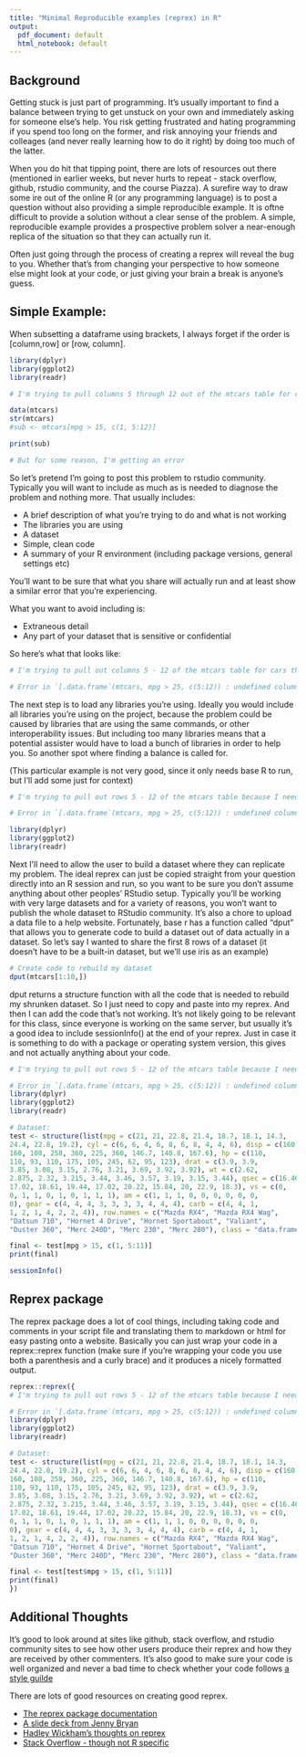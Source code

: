 ```yaml
---
title: "Minimal Reproducible examples (reprex) in R"
output:
  pdf_document: default
  html_notebook: default
---
```


## Background
Getting stuck is just part of programming. It's usually important to find a balance between trying to get unstuck on your own and immediately asking for someone else's help. You risk getting frustrated and hating programming if you spend too long on the former, and risk annoying your friends and colleages (and never really learning how to do it right) by doing too much of the latter.

When you do hit that tipping point, there are lots of resources out there (mentioned in earlier weeks, but never hurts to repeat - stack overflow, github, rstudio community, and the course Piazza). A surefire way to draw some ire out of the online R (or any programming language) is to post a question without also providing a simple reproducible example. It is oftne difficult to provide a solution without a clear sense of the problem. A simple, reproducible example provides a prospective problem solver a near-enough replica of the situation so that they can actually run it.

Often just going through the process of creating a reprex will reveal the bug to you. Whether that's from changing your perspective to how someone else might look at your code, or just giving your brain a break is anyone's guess.

## Simple Example:

When subsetting a dataframe using brackets, I always forget if the order is [column,row] or [row, column].

```r
library(dplyr)
library(ggplot2)
library(readr)

# I'm trying to pull columns 5 through 12 out of the mtcars table for cars that get better than 25 mpg!

data(mtcars)
str(mtcars)
#sub <- mtcars[mpg > 15, c(1, 5:12)]

print(sub)

# But for some reason, I'm getting an error
```

So let's pretend I'm going to post this problem to rstudio community.  Typically you will want to include as much as is needed to diagnose the problem and nothing more.  That usually includes:

* A brief description of what you're trying to do and what is not working
* The libraries you are using
* A dataset
* Simple, clean code
* A summary of your R environment (including package versions, general settings etc)

You'll want to be sure that what you share will actually run and at least show a similar error that you're experiencing.

What you want to avoid including is:

* Extraneous detail
* Any part of your dataset that is sensitive or confidential

So here's what that looks like:
```r
# I'm trying to pull out columns 5 - 12 of the mtcars table for cars that get decent gas milage because I need to buy a new car. RStudio returns the following error when I run my code. Any ideas?

# Error in `[.data.frame`(mtcars, mpg > 25, c(5:12)) : undefined columns selected

```

The next step is to load any libraries you're using. Ideally you would include all libraries you're using on the project, because the problem could be caused by libraries that are using the same commands, or other interoperability issues.  But including too many libraries means that a potential assister would have to load a bunch of libraries in order to help you. So another spot where finding a balance is called for.

(This particular example is not very good, since it only needs base R to run, but I'll add some just for context)

```r
# I'm trying to pull out rows 5 - 12 of the mtcars table because I need to buy a new car. RStudio returns the following error when I run my code. Any ideas?

# Error in `[.data.frame`(mtcars, mpg > 25, c(5:12)) : undefined columns selected

library(dplyr)
library(ggplot2)
library(readr)

```

Next I'll need to allow the user to build a dataset where they can replicate my problem. The ideal reprex can just be copied straight from your question directly into an R session and run, so you want to be sure you don't assume anything about other peoples' RStudio setup. Typically you'll be working with very large datasets and for a variety of reasons, you won't want to publish the whole dataset to RStudio community. It's also a chore to upload a data file to a help website. Fortunately, base r has a function called "dput" that allows you to generate code to build a dataset out of data actually in a dataset. So let's say I wanted to share the first 8 rows of a dataset (it doesn't have to be a built-in dataset, but we'll use iris as an example)

```r
# Create code to rebuild my dataset
dput(mtcars[1:10,])
```

dput returns a structure function with all the code that is needed to rebuild my shrunken dataset.  So I just need to copy and paste into my reprex.  And then I can add the code that's not working. It's not likely going to be relevant for this class, since everyone is working on the same server, but usually it's a good idea to include sessionInfo() at the end of your reprex. Just in case it is something to do with a package or operating system version, this gives and not actually anything about your code.


```r

# I'm trying to pull out rows 5 - 12 of the mtcars table because I need to buy a new car. RStudio returns the following error when I run my code. Any ideas?

# Error in `[.data.frame`(mtcars, mpg > 25, c(5:12)) : undefined columns selected
library(dplyr)
library(ggplot2)
library(readr)

# Dataset:
test <- structure(list(mpg = c(21, 21, 22.8, 21.4, 18.7, 18.1, 14.3, 
24.4, 22.8, 19.2), cyl = c(6, 6, 4, 6, 8, 6, 8, 4, 4, 6), disp = c(160, 
160, 108, 258, 360, 225, 360, 146.7, 140.8, 167.6), hp = c(110, 
110, 93, 110, 175, 105, 245, 62, 95, 123), drat = c(3.9, 3.9, 
3.85, 3.08, 3.15, 2.76, 3.21, 3.69, 3.92, 3.92), wt = c(2.62, 
2.875, 2.32, 3.215, 3.44, 3.46, 3.57, 3.19, 3.15, 3.44), qsec = c(16.46, 
17.02, 18.61, 19.44, 17.02, 20.22, 15.84, 20, 22.9, 18.3), vs = c(0, 
0, 1, 1, 0, 1, 0, 1, 1, 1), am = c(1, 1, 1, 0, 0, 0, 0, 0, 0, 
0), gear = c(4, 4, 4, 3, 3, 3, 3, 4, 4, 4), carb = c(4, 4, 1, 
1, 2, 1, 4, 2, 2, 4)), row.names = c("Mazda RX4", "Mazda RX4 Wag", 
"Datsun 710", "Hornet 4 Drive", "Hornet Sportabout", "Valiant", 
"Duster 360", "Merc 240D", "Merc 230", "Merc 280"), class = "data.frame")

final <- test[mpg > 15, c(1, 5:11)]
print(final)

sessionInfo()
```
## Reprex package

The reprex package does a lot of cool things, including taking code and comments in your script file and translating them to markdown or html for easy pasting onto a website.  Basically you can just wrap your code in a reprex::reprex function (make sure if you're wrapping your code you use both a parenthesis and a curly brace) and it produces a nicely formatted output.

```r

reprex::reprex({
# I'm trying to pull out rows 5 - 12 of the mtcars table because I need to buy a new car. RStudio returns the following error when I run my code. Any ideas?

# Error in `[.data.frame`(mtcars, mpg > 25, c(5:12)) : undefined columns selected
library(dplyr)
library(ggplot2)
library(readr)

# Dataset:
test <- structure(list(mpg = c(21, 21, 22.8, 21.4, 18.7, 18.1, 14.3, 
24.4, 22.8, 19.2), cyl = c(6, 6, 4, 6, 8, 6, 8, 4, 4, 6), disp = c(160, 
160, 108, 258, 360, 225, 360, 146.7, 140.8, 167.6), hp = c(110, 
110, 93, 110, 175, 105, 245, 62, 95, 123), drat = c(3.9, 3.9, 
3.85, 3.08, 3.15, 2.76, 3.21, 3.69, 3.92, 3.92), wt = c(2.62, 
2.875, 2.32, 3.215, 3.44, 3.46, 3.57, 3.19, 3.15, 3.44), qsec = c(16.46, 
17.02, 18.61, 19.44, 17.02, 20.22, 15.84, 20, 22.9, 18.3), vs = c(0, 
0, 1, 1, 0, 1, 0, 1, 1, 1), am = c(1, 1, 1, 0, 0, 0, 0, 0, 0, 
0), gear = c(4, 4, 4, 3, 3, 3, 3, 4, 4, 4), carb = c(4, 4, 1, 
1, 2, 1, 4, 2, 2, 4)), row.names = c("Mazda RX4", "Mazda RX4 Wag", 
"Datsun 710", "Hornet 4 Drive", "Hornet Sportabout", "Valiant", 
"Duster 360", "Merc 240D", "Merc 230", "Merc 280"), class = "data.frame")

final <- test[test$mpg > 15, c(1, 5:11)]
print(final)
})

```

## Additional Thoughts

It's good to look around at sites like github, stack overflow, and rstudio community sites to see how other users produce their reprex and how they are received by other commenters. It's also good to make sure your code is well organized and never a bad time to check whether your code follows [a style guilde](https://reprex.tidyverse.org/articles/reprex-dos-and-donts.html)

There are lots of good resources on creating good reprex. 

* [The reprex package documentation](https://reprex.tidyverse.org/articles/reprex-dos-and-donts.html)
* [A slide deck from Jenny Bryan](https://speakerdeck.com/jennybc/reprex-reproducible-examples-with-r)
* [Hadley Wickham's thoughts on reprex](http://adv-r.had.co.nz/Reproducibility.html)
* [Stack Overflow - though not R specific](https://stackoverflow.com/help/minimal-reproducible-example)

